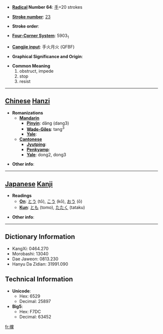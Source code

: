 * '''[[Wiktionary:Chinese radical index| Radical]] Number 64''': [[Wiktionary:Chinese radical index 手|手]]+20 strokes

* '''[[Wiktionary:Chinese total strokes index|Stroke number]]''': [[Wiktionary:Chinese total strokes index 23|23]]

* '''Stroke order''': 

* '''[[Wiktionary:Chinese four corner index|Four-Corner System]]''': 5903<sub>1</sub>

* '''[[Wiktionary:Chinese Cangjie index|Cangjie input]]''': 手火月火 (QFBF)

* '''Graphical Significance and Origin''': 

* '''Common Meaning'''
*#obstruct, impede
*# stop
*# resist


----

== [[Chinese]] [[Hanzi]] ==

* '''Romanizations'''
** '''[[Mandarin]]'''
*** '''[[Pinyin]]''': dǎng (dang3)
*** '''[[Wade-Giles]]''': tang<sup>3</sup>
*** '''[[Yale]]''': 
** '''[[Cantonese]]'''
*** '''[[Jyutping]]''':
*** '''[[Penkyamp]]''': 
*** '''[[Yale]]''': dong2, dong3

* '''Other info''': 

----

== [[Japanese]] [[Kanji]] ==

* '''Readings'''
** '''[[On]]''': [[とう]] (tō), [[こう]] (kō), [[おう]] (ō)
** '''[[Kun]]''': [[とも]] (tomo), [[たたく]] (tataku)

* '''Other info''':  

----

== Dictionary Information ==

* KangXi: 0464.270
* Morobashi: 13040
* Dae Jaweon: 0813.230
* Hanyu Da Zidian: 31991.090

== Technical Information ==

* '''Unicode''':
** Hex: 6529
** Decimal: 25897
* '''Big5''':
** Hex: F7DC
** Decimal: 63452

[[fr:攩]]